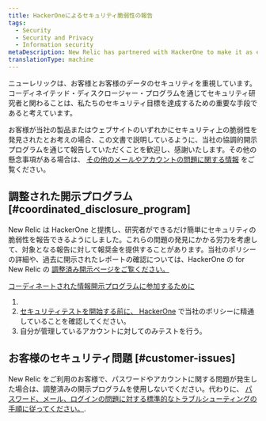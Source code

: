 ```yaml
---
title: HackerOneによるセキュリティ脆弱性の報告
tags:
  - Security
  - Security and Privacy
  - Information security
metaDescription: New Relic has partnered with HackerOne to make it as easy as possible for researchers to report security vulnerabilities to us.
translationType: machine
---
```


ニューレリックは、お客様とお客様のデータのセキュリティを重視しています。コーディネイテッド・ディスクロージャー・プログラムを通じてセキュリティ研究者と関わることは、私たちのセキュリティ目標を達成するための重要な手段であると考えています。

お客様が当社の製品またはウェブサイトのいずれかにセキュリティ上の脆弱性を発見されたとお考えの場合、この文書で説明しているように、当社の協調的開示プログラムを通じて報告していただくことを歓迎し、感謝いたします。その他の懸念事項がある場合は、 [その他のメールやアカウントの問題に関する情報](#customer-issues) をご覧ください。

## 調整された開示プログラム [#coordinated_disclosure_program]

New Relic は HackerOne と提携し、研究者ができるだけ簡単にセキュリティの脆弱性を報告できるようにしました。これらの問題の発見にかかる労力を考慮して、対象となる報告に対して報奨金を提供することがあります。当社のポリシーの詳細や、過去に開示されたレポートの確認については、HackerOne の for New Relic の [調整済み開示ページをご覧ください。](https://hackerone.com/newrelic)

[コーディネートされた情報開示プログラムに参加するために](https://hackerone.com/newrelic)

1. [](https://hackerone.com/newrelic)
2. [セキュリティテストを開始する前に、 ](https://hackerone.com/newrelic)[HackerOne](https://hackerone.com/newrelic) で当社のポリシーに精通していることを確認してください。
3. 自分が管理しているアカウントに対してのみテストを行う。

## お客様のセキュリティ問題 [#customer-issues]

New Relic をご利用のお客様で、パスワードやアカウントに関する問題が発生した場合は、調整済みの開示プログラムを使用しないでください。代わりに、 [パスワード、メール、ログインの問題に対する標準的なトラブルシューティングの手順に従ってください。](/docs/accounts/accounts-billing/account-setup/troubleshoot-new-relics-password-email-address-login-problems).